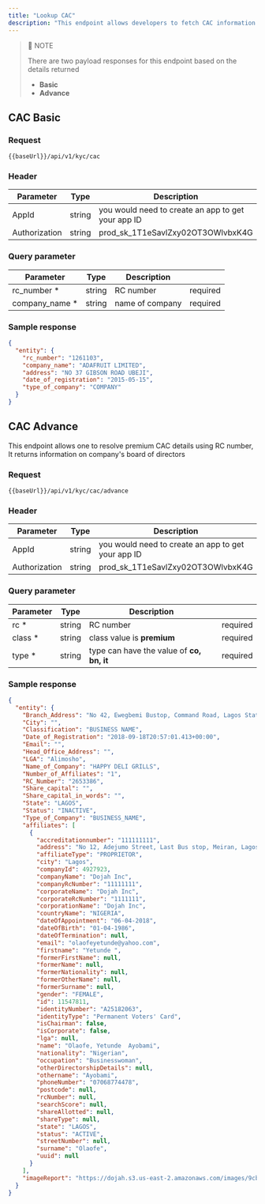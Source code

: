 ```yaml
---
title: "Lookup CAC"
description: "This endpoint allows developers to fetch CAC information of customers' company/organization. CAC is a certificate that shows evidence of the company's existence."
---
```



> 📘 NOTE
>
> There are two payload responses for this endpoint based on the details returned
> -   **Basic**
> -   **Advance**

## CAC Basic

### Request
```text [GET]
{{baseUrl}}/api/v1/kyc/cac
```

### Header

| Parameter | Type | Description |
| --- | --- | --- |
| AppId | string | you would need to create an app to get your app ID |
| Authorization | string | prod_sk_1T1eSavlZxy02OT3OWlvbxK4G |

### Query parameter

| Parameter | Type | Description |  |
| --- | --- | --- | --- |
| rc_number \* | string | RC number | required |
| company_name \* | string | name of company | required |

### Sample response

```json Response
{
  "entity": {
    "rc_number": "1261103",
    "company_name": "ADAFRUIT LIMITED",
    "address": "NO 37 GIBSON ROAD UBEJI",
    "date_of_registration": "2015-05-15",
    "type_of_company": "COMPANY"
  }
}
```

## CAC Advance

This endpoint allows one to resolve premium CAC details using RC number, It returns information on company's board of directors

### Request

```text [GET]
{{baseUrl}}/api/v1/kyc/cac/advance
```

### Header

| Parameter | Type | Description |
| --- | --- | --- |
| AppId | string | you would need to create an app to get your app ID |
| Authorization | string | prod_sk_1T1eSavlZxy02OT3OWlvbxK4G |

### Query parameter

| Parameter | Type | Description |  |
| --- | --- | --- | --- |
| rc \* | string | RC number | required |
| class \* | string | class value is **premium** | required |
| type \* | string | type can have the value of **co, bn, it** | required |

### Sample response

```json [200]
{
  "entity": {
    "Branch_Address": "No 42, Ewegbemi Bustop, Command Road, Lagos State.",
    "City": "",
    "Classification": "BUSINESS NAME",
    "Date_of_Registration": "2018-09-18T20:57:01.413+00:00",
    "Email": "",
    "Head_Office_Address": "",
    "LGA": "Alimosho",
    "Name_of_Company": "HAPPY DELI GRILLS",
    "Number_of_Affiliates": "1",
    "RC_Number": "2653386",
    "Share_capital": "",
    "Share_capital_in_words": "",
    "State": "LAGOS",
    "Status": "INACTIVE",
    "Type_of_Company": "BUSINESS_NAME",
    "affiliates": [
      {
        "accreditationnumber": "111111111",
        "address": "No 12, Adejumo Street, Last Bus stop, Meiran, Lagos State. ",
        "affiliateType": "PROPRIETOR",
        "city": "Lagos",
        "companyId": 4927923,
        "companyName": "Dojah Inc",
        "companyRcNumber": "11111111",
        "corporateName": "Dojah Inc",
        "corporateRcNumber": "1111111",
        "corporationName": "Dojah Inc",
        "countryName": "NIGERIA",
        "dateOfAppointment": "06-04-2018",
        "dateOfBirth": "01-04-1986",
        "dateOfTermination": null,
        "email": "olaofeyetunde@yahoo.com",
        "firstname": "Yetunde ",
        "formerFirstName": null,
        "formerName": null,
        "formerNationality": null,
        "formerOtherName": null,
        "formerSurname": null,
        "gender": "FEMALE",
        "id": 11547811,
        "identityNumber": "A25182063",
        "identityType": "Permanent Voters' Card",
        "isChairman": false,
        "isCorporate": false,
        "lga": null,
        "name": "Olaofe, Yetunde  Ayobami",
        "nationality": "Nigerian",
        "occupation": "Businesswoman",
        "otherDirectorshipDetails": null,
        "othername": "Ayobami",
        "phoneNumber": "07068774478",
        "postcode": null,
        "rcNumber": null,
        "searchScore": null,
        "shareAllotted": null,
        "shareType": null,
        "state": "LAGOS",
        "status": "ACTIVE",
        "streetNumber": null,
        "surname": "Olaofe",
        "uuid": null
      }
    ],
    "imageReport": "https://dojah.s3.us-east-2.amazonaws.com/images/9cb091fe39054148a8e2b07177b7f408.pdf"
  }
}
```
